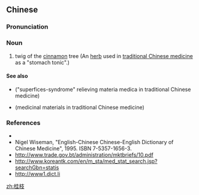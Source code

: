 ==Chinese==
{{zh-forms}}

===Pronunciation===
{{zh-pron
|m=guìzhī
|mn=kùi-ki
|cat=n
}}

===Noun===
{{zh-noun}}

# twig of the [[cinnamon]] tree (An [[herb]] used in [[traditional Chinese medicine]] as a "stomach tonic".)

====See also====
* {{l|zh|解表药}} ("superfices-syndrome" relieving materia medica in traditional Chinese medicine)
* {{l|zh|药材}} (medicinal materials in traditional Chinese medicine)

===References===
* {{pedialite|桂枝|lang=zh}}
* Nigel Wiseman, "English-Chinese Chinese-English Dictionary of Chinese Medicine", 1995. ISBN 7-5357-1656-3.
* http://www.trade.gov.bt/administration/mktbriefs/10.pdf
* http://www.koreantk.com/en/m_sta/med_stat_search.jsp?searchGbn=statis
* http://www1.dict.li

[[zh:桂枝]]